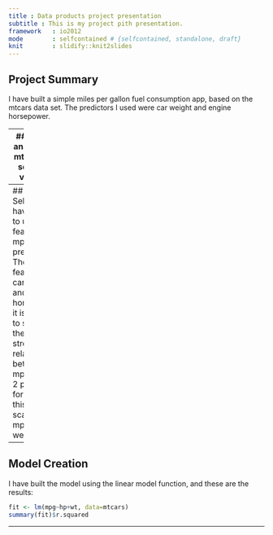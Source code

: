 ```yaml
---
title : Data products project presentation
subtitle : This is my project pith presentation. 
framework   : io2012 
mode        : selfcontained # {selfcontained, standalone, draft}
knit        : slidify::knit2slides
---
```

## Project Summary
I have built a simple miles per gallon fuel consumption app, based on the mtcars data set. The predictors I used were car weight and engine horsepower.

---
## Data set analysis
The mt cars data set has 11 variables:

```r
str(mtcars)
```

---
## Feature Selection
I have decided to use 2 features as mpg predictors. These features are car weight and engine horsepowers. it is possible to see that there is a strong relation between mpg and the 2 predictors, for example this is a scatterplot of mpg and weight:
```r
plot(mtcars$wt, mtcars$mpg)
```

---
## Model Creation
I have built the model using the linear model function, and these are the results:
```r
fit <- lm(mpg~hp+wt, data=mtcars)
summary(fit)$r.squared
```
---

